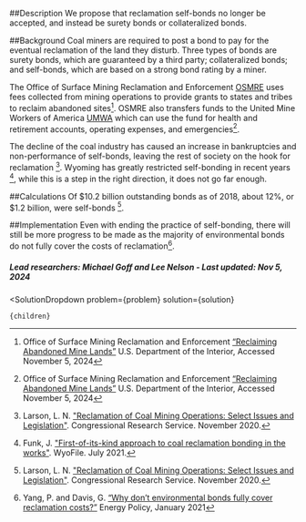 

##Description
We propose that reclamation self-bonds no longer be accepted, and instead be surety bonds or collateralized bonds.

##Background
Coal miners are required to post a bond to pay for the eventual reclamation of the land they disturb. Three types of bonds are surety bonds, which are guaranteed by a third party; collateralized bonds; and self-bonds, which are based on a strong bond rating by a miner. 

The Office of Surface Mining Reclamation and Enforcement [OSMRE]( https://www.osmre.gov/) uses fees collected from mining operations to provide grants to states and tribes to reclaim abandoned sites[^"2"]. OSMRE also transfers funds to the United Mine Workers of America [UMWA]( https://umwa.org/) which can use the fund for health and retirement accounts, operating expenses, and emergencies[^"2"].

The decline of the coal industry has caused an increase in bankruptcies and non-performance of self-bonds, leaving the rest of society on the hook for reclamation [^"7"]. Wyoming has greatly restricted self-bonding in recent years [^"5"], while this is a step in the right direction, it does not go far enough.

##Calculations
Of $10.2 billion outstanding bonds as of 2018, about 12%, or $1.2 billion, were self-bonds [^"7"].

##Implementation
Even with ending the practice of self-bonding, there will still be more progress to be made as the majority of environmental bonds do not fully cover the costs of reclamation[^"1"].

##### Lead researchers: Michael Goff and Lee Nelson - Last updated: Nov 5, 2024

[^"5"]: Funk, J. ["First-of-its-kind approach to coal reclamation bonding in the works"](https://wyofile.com/first-of-its-kind-approach-to-coal-reclamation-bonding-in-the-works/). WyoFile. July 2021.

[^"7"]: Larson, L. N. ["Reclamation of Coal Mining Operations: Select Issues and Legislation"](https://crsreports.congress.gov/product/pdf/R/R46610). Congressional Research Service. November 2020.

[^"1"]: Yang, P. and Davis, G. [“Why don’t environmental bonds fully cover reclamation costs?”]( https://www.mines.edu/global-energy-future/wp-content/uploads/sites/361/2022/10/Why-dont-environmental-bonds-fully-cover-reclamation-costs.pdf) Energy Policy, January 2021

[^"2"]: Office of Surface Mining Reclamation and Enforcement [“Reclaiming Abandoned Mine Lands”]( https://www.osmre.gov/programs/reclaiming-abandoned-mine-lands#:~:text=AML%20Fee%2Dbased%20Reclamation%20Fund,of%20the%20AML%20Fund%20report.) U.S. Department of the Interior, Accessed November 5, 2024


  <SolutionDropdown 
    problem={problem} 
    solution={solution}
  >
    {children}
  </SolutionDropdown>